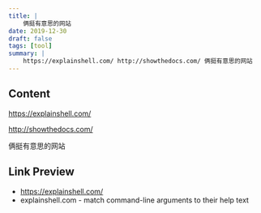 ```yaml
---
title: |
    俩挺有意思的网站
date: 2019-12-30
draft: false
tags: [tool]
summary: |
    https://explainshell.com/ http://showthedocs.com/ 俩挺有意思的网站
---
```


## Content

https://explainshell.com/

http://showthedocs.com/

俩挺有意思的网站

## Link Preview

- https://explainshell.com/
- explainshell.com - match command-line arguments to their help text
